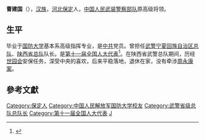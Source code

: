 '''曹建国'''（{{bd|1955年||}}），[[汉族|汉族]]，[[河北|河北]][[保定|保定]]人，[[中国人民武装警察部队|中国人民武装警察部队]]原高级将领。

==生平==
毕业于[[中国人民解放军国防大学|国防大学]]基本系高级指挥专业，是[[中国共产党|中共]]党员。曾担任[[中国人民武装警察部队宁夏回族自治区总队|武警宁夏回族自治区总队]]、[[中国人民武装警察部队陕西省总队|陕西省总队]]队长。是[[第十一届全国人民代表大会代表名单|第十一届全国人大代表]]<ref>{{cite news|title=全国人大代表信息-曹建国|url=http://210.82.31.1:8084/delegate/viewDelegate.action?dbid=112598|accessdate=2013-04-05|newspaper=全国人大网|dead-url=yes|archiveurl=https://web.archive.org/web/20130719050957/http://www.npc.gov.cn/delegate/viewDelegate.action?dbid=112598|archivedate=2013-07-19}}</ref>。在陕西省武警总队期间，历经[[國際園藝博覽會|世园会]]安保任务，深受中央的喜欢，后来平稳落地，退休在家，没有牵涉[[周永康案|周永康案]]。

==參考文獻==
{{reflist}}

{{DEFAULTSORT:C}}
[[Category:保定人|Category:保定人]]
[[Category:中国人民解放军国防大学校友|Category:中国人民解放军国防大学校友]]
[[Category:武警省级总队总队长|Category:武警省级总队总队长]]
[[Category:第十一届全国人大代表|Category:第十一届全国人大代表]]
[[Category:曹姓|J]]